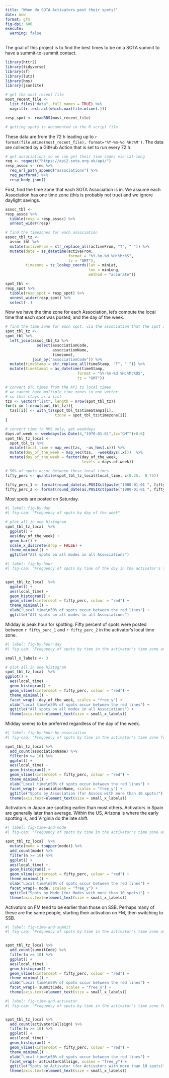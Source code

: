 ```yaml
---
title: "When do SOTA Activators post their spots?"
date: now
format: gfm
fig-dpi: 600
execute: 
  warning: false
---
```


The goal of this project is to find the best times to be on a SOTA summit to have a summit-to-summit contact. 


```r
library(httr2)
library(tidyverse)
library(sf)
library(lutz)
library(hms)
library(jsonlite)

# get the most recent file
most_recent_file <- 
  list.files("data", full.names = TRUE) %>% 
  magrittr::extract(which.max(file.mtime(.)))

resp_spot <- readRDS(most_recent_file)

# getting spots is documented in the R script file
```

These data are from the 72 h leading up to `r format(file.mtime(most_recent_file), format='%Y-%m-%d %H:%M')`. The data are collected by a GitHub Action that is set to run every 72 h.

```r
# get associations so we can get their time zones via lat-long
req <- request("https://api2.sota.org.uk/api/")
resp_assoc <- req %>% 
  req_url_path_append("associations") %>% 
  req_perform() %>% 
  resp_body_json() 
```

First, find the time zone that each SOTA Association is in. We assume each Association has one time zone (this is probably not true) and we ignore daylight savings. 

```r
assoc_tbl <- 
resp_assoc %>% 
  tibble(resp = resp_assoc) %>% 
  unnest_wider(resp) 

# find the timezones for each association
assoc_tbl_tz <- 
  assoc_tbl %>% 
  mutate(activeFrom = str_replace_all(activeFrom, "T", " ")) %>% 
  mutate(date = as_datetime(activeFrom, 
                            format = "%Y-%m-%d %H:%M:%S", 
                            tz = "GMT"),
         timezone = tz_lookup_coords(lat = minLat, 
                                     lon = minLong, 
                                     method = "accurate")) 

spot_tbl <- 
resp_spot %>% 
  tibble(resp_spot = resp_spot) %>% 
  unnest_wider(resp_spot) %>% 
  select(-.)
```

Now we have the time zone for each Association, let's compute the local time that each spot was posted, and the day of the week. 

```r
# find the time zone for each spot, via the association that the spot is in
spot_tbl_tz <- 
spot_tbl %>% 
  left_join(assoc_tbl_tz %>% 
              select(associationCode, 
                     associationName,
                     timezone),
            join_by("associationCode")) %>% 
  mutate(timeStamp = str_replace_all(timeStamp, "T", " ")) %>% 
  mutate(timeStamp1 = as_datetime(timeStamp, 
                                format = "%Y-%m-%d %H:%M:%OS", 
                                tz = "GMT")) 

# convert UTC times from the API to local times
# we cannot have multiple time zones in one vector
# so this stays as a list
tzs <- vector("list", length = nrow(spot_tbl_tz))
for(i in 1:nrow(spot_tbl_tz)){
  tzs[[i]] <- with_tz(spot_tbl_tz$timeStamp1[i], 
                      tzone = spot_tbl_tz$timezone[i])
}

# convert time to HMS only, get weekdays
days.of.week <- weekdays(as.Date(4,"1970-01-01",tz="GMT")+0:6)
spot_tbl_tz_local <- 
  spot_tbl_tz %>% 
  mutate(local_time = map_vec(tzs,  ~as_hms(.x))) %>% 
  mutate(day_of_the_week = map_vec(tzs,  ~weekdays(.x)))  %>% 
  mutate(day_of_the_week = factor(day_of_the_week,
                                  levels = days.of.week))

# 50% of spots occur between these local times
fifty_perc <- quantile(spot_tbl_tz_local$local_time, c(0.25,  0.75))

fifty_perc_1 <- format(round_date(as.POSIXct(paste("1900-01-01 ", fifty_perc[1])), unit="1 mins"), "%H:%M")
fifty_perc_2 <- format(round_date(as.POSIXct(paste("1900-01-01 ", fifty_perc[2])), unit="1 mins"), "%H:%M")
```

Most spots are posted on Saturday. 

```r
#| label: fig-by-day
#| fig-cap: "Frequency of spots by day of the week"

# plot all in one histogram
spot_tbl_tz_local  %>% 
  ggplot() +
  aes(day_of_the_week) +
  geom_bar() +
  scale_x_discrete(drop = FALSE) +
  theme_minimal() +
  ggtitle("All spots on all modes in all Associations")
```



```r
#| label: fig-by-hour
#| fig-cap: "Frequency of spots by time of the day in the activator's time zone"


spot_tbl_tz_local  %>% 
  ggplot() +
  aes(local_time) +
  geom_histogram() +
  geom_vline(xintercept = fifty_perc, colour = "red") +
  theme_minimal() +
  xlab("Local time\n50% of spots occur between the red lines") +
  ggtitle("All spots on all modes in all Associations")

```

Midday is peak hour for spotting. Fifty percent of spots were posted between `r fifty_perc_1` and `r fifty_perc_2` in the activator's local time zone.

```r
#| label: fig-by-hour-day
#| fig-cap: "Frequency of spots by time in the activator's time zone and day of the week"

small_x_labels <- 3

# plot all in one histogram
spot_tbl_tz_local  %>% 
ggplot() +
  aes(local_time) +
  geom_histogram() +
  geom_vline(xintercept = fifty_perc, colour = "red") +
  theme_minimal() +
  facet_wrap(~ day_of_the_week, scales = "free_y") +
  xlab("Local time\n50% of spots occur between the red lines") +
  ggtitle("All spots on all modes in all Associations") +
  theme(axis.text=element_text(size = small_x_labels))
```

Midday seems to be preferred regardless of the day of the week.

```r
#| label: fig-by-hour-by-association
#| fig-cap: "Frequency of spots by time in the activator's time zone for each Association"

spot_tbl_tz_local %>% 
  add_count(associationName) %>% 
  filter(n >= 10) %>% 
  ggplot() +
  aes(local_time) +
  geom_histogram() +
  geom_vline(xintercept = fifty_perc, colour = "red") +
  theme_minimal() +
  xlab("Local time\n50% of spots occur between the red lines") +
  facet_wrap(~ associationName, scales = "free_y") +
  ggtitle("Spots by Association (for Assocs with more than 10 spots)") +
  theme(axis.text=element_text(size = small_x_labels))
```

Activators in Japan are spotting earlier than most others. Activators in Spain are generally later than average. Within the US, Arizona is where the early spotting is, and Virginia do the late shift. 

```r
#| label: fig-time-and-mode
#| fig-cap: "Frequency of spots by time in the activator's time zone and mode"

spot_tbl_tz_local  %>% 
  mutate(mode = toupper(mode)) %>% 
  add_count(mode) %>% 
  filter(n >= 10) %>% 
  ggplot() +
  aes(local_time) +
  geom_histogram() +
  geom_vline(xintercept = fifty_perc, colour = "red") +
  theme_minimal() +
  xlab("Local time\n50% of spots occur between the red lines") +
  facet_wrap(~ mode, scales = "free_y") +
  ggtitle("Spots by Mode (for Modes with more than 10 spots)") +
  theme(axis.text=element_text(size = small_x_labels))
```

Activators on FM tend to be earlier than those on SSB. Perhaps many of these are the same people, starting their activation on FM, then switching to SSB.


```r
#| label: fig-time-and-summit
#| fig-cap: "Frequency of spots by time in the activator's time zone and summit"


spot_tbl_tz_local %>% 
  add_count(summitCode) %>% 
  filter(n >= 10) %>% 
  ggplot() +
  aes(local_time) +
  geom_histogram() +
  geom_vline(xintercept = fifty_perc, colour = "red") +
  theme_minimal() +
  xlab("Local time\n50% of spots occur between the red lines") +
  facet_wrap(~ summitCode, scales = "free_y") +
  theme(axis.text=element_text(size = small_x_labels))
```


```r
#| label: fig-time-and-activator
#| fig-cap: "Frequency of spots by time in the activator's time zone for activators with more than ten spots"


spot_tbl_tz_local %>% 
  add_count(activatorCallsign) %>% 
  filter(n >= 10) %>% 
  ggplot() +
  aes(local_time) +
  geom_histogram() +
  geom_vline(xintercept = fifty_perc, colour = "red") +
  theme_minimal() +
  xlab("Local time\n50% of spots occur between the red lines") +
  facet_wrap(~ activatorCallsign, scales = "free_y") +
  ggtitle("Spots by Activator (for Activators with more than 10 spots)") +
  theme(axis.text=element_text(size = small_x_labels))

```






